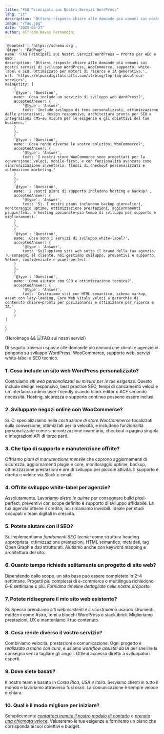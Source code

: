```yaml
---
title: "FAQ Principali sui Nostri Servizi WordPress"
lang: "it"
description: "Ottieni risposte chiare alle domande più comuni sui nostri servizi di sviluppo WordPress, WooCommerce, supporto, white-label e SEO. Ottimizzato per motori di ricerca e IA generativa."
image: "/faq.jpg"
date: "2025-05-27"
author: Alfredo Navas Fernandini
---
```


    '@context': 'https://schema.org',
    '@type': 'FAQPage',
    name: 'FAQ Principali sui Nostri Servizi WordPress – Pronto per AEO e GEO',
    description: 'Ottieni risposte chiare alle domande più comuni sui nostri servizi di sviluppo WordPress, WooCommerce, supporto, white-label e SEO. Ottimizzato per motori di ricerca e IA generativa.',
    url: 'https://elpuasdigitalcrafts.com/it/blog/top-faq-about-our-services',
    mainEntity: [
        {
        '@type': 'Question',
        name: 'Cosa include un servizio di sviluppo web WordPress?',
        acceptedAnswer: {
            '@type': 'Answer',
            text: 'Include sviluppo di temi personalizzati, ottimizzazione delle prestazioni, design responsivo, architettura pronta per SEO e integrazioni CMS—su misura per le esigenze e gli obiettivi del tuo business.'
        }
        },
        {
        '@type': 'Question',
        name: 'Cosa rende diverse le vostre soluzioni WooCommerce?',
        acceptedAnswer: {
            '@type': 'Answer',
            text: 'I nostri store WooCommerce sono progettati per la conversione: veloci, mobile-first, e con funzionalità avanzate come sincronizzazione inventario, flussi di checkout personalizzati e automazione marketing.'
        }
        },
        {
        '@type': 'Question',
        name: 'I vostri piani di supporto includono hosting e backup?',
        acceptedAnswer: {
            '@type': 'Answer',
            text: 'Sì. I nostri piani includono backup giornalieri, monitoraggio uptime, ottimizzazione prestazioni, aggiornamenti plugin/temi, e hosting opzionale—più tempo di sviluppo per supporto e miglioramenti.'
        }
        },
        {
        '@type': 'Question',
        name: 'Cosa sono i servizi di sviluppo white-label?',
        acceptedAnswer: {
            '@type': 'Answer',
            text: 'Sviluppiamo siti web sotto il brand della tua agenzia. Tu consegni al cliente, noi gestiamo sviluppo, preventivi e supporto. Veloce, confidenziale e pixel-perfect.'
        }
        },
        {
        '@type': 'Question',
        name: 'Come aiutate con SEO e ottimizzazione tecnica?',
        acceptedAnswer: {
            '@type': 'Answer',
            text: 'Costruiamo siti con HTML semantico, schema markup, asset con lazy-loading, Core Web Vitals veloci e gerarchie di contenuto chiare—pronti per posizionarsi e ottimizzare per ricerca e IA.'
        }
        }
    ]
}

<div class="blog-hero-image">
    {HeroImage && <Image width={1020} height={510} src={HeroImage} alt="FAQ sui nostri servizi" />}
</div>

Di seguito troverai risposte alle domande più comuni che clienti e agenzie ci pongono su sviluppo WordPress, WooCommerce, supporto web, servizi white-label e SEO tecnico.

### 1. Cosa include un sito web WordPress personalizzato?
Costruiamo *siti web personalizzati su misura per le tue esigenze*. Questo include design responsivo, best practice SEO, tempi di caricamento veloci e un'interfaccia admin user-friendly usando block editor o ACF secondo necessità. Hosting, sicurezza e supporto continuo possono essere inclusi.

### 2. Sviluppate negozi online con WooCommerce?
Sì. Ci specializziamo nella *costruzione di store WooCommerce* focalizzati sulla conversione, ottimizzati per la velocità, e includono funzionalità personalizzate come sincronizzazione inventario, checkout a pagina singola e integrazioni API di terze parti.

### 3. Che tipo di supporto e manutenzione offrite?
Offriamo *piani di manutenzione mensile* che coprono aggiornamenti di sicurezza, aggiornamenti plugin e core, monitoraggio uptime, backup, ottimizzazione prestazioni e ore di sviluppo per piccole attività. Il supporto è diretto e veloce via Slack o email.

### 4. Offrite sviluppo white-label per agenzie?
Assolutamente. Lavoriamo *dietro le quinte* per consegnare build pixel-perfect, preventivi con scope definito e supporto di sviluppo affidabile. La tua agenzia ottiene il credito; noi rimaniamo invisibili. Ideale per studi occupati o team digitali in crescita.

### 5. Potete aiutare con il SEO?
Sì. Implementiamo *fondamenti SEO tecnici* come struttura heading appropriata, ottimizzazione prestazioni, HTML semantico, metadati, tag Open Graph e dati strutturati. Aiutiamo anche con keyword mapping e architettura del sito.

### 6. Quanto tempo richiede solitamente un progetto di sito web?
Dipendendo dallo scope, un sito base può essere completato in 2–4 settimane. Progetti più complessi di e-commerce o multilingua richiedono 6–8 settimane o più. *Forniamo timeline dettagliate nelle nostre proposte.*

### 7. Potete ridisegnare il mio sito web esistente?
Sì. Spesso prendiamo *siti web esistenti e li ricostruiamo* usando strumenti moderni come Astro, temi a blocchi WordPress o stack ibridi. Miglioriamo prestazioni, UX e manteniamo il tuo contenuto.

### 8. Cosa rende diverso il vostro servizio?
Combiniamo velocità, prestazioni e comunicazione. Ogni progetto è *realizzato a mano con cura*, e usiamo *workflow assistiti da IA* per snellire la consegna senza tagliare gli angoli. Ottieni accesso diretto a sviluppatori esperti.

### 9. Dove siete basati?
Il nostro team è basato in *Costa Rica, USA e Italia.* Serviamo clienti in tutto il mondo e lavoriamo attraverso fusi orari. La comunicazione è sempre veloce e chiara.

### 10. Qual è il modo migliore per iniziare?
Semplicemente [*contattaci tramite il nostro modulo di contatto*](/it/contact) o [*prenota una chiamata veloce*](https://calendar.app.google/WVLmA19nLHZEisQb7). Valuteremo le tue esigenze e forniremo un piano che corrisponda ai tuoi obiettivi e budget.

<div style="margin-top: var(--space-4xl);">
    &nbsp;
</div>
<StructuredData data={structuredData} /> 